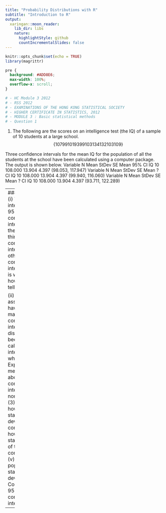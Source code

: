 ```yaml
---
title: "Probability Distributions with R"
subtitle: "Introduction to R"
output:
  xaringan::moon_reader:
    lib_dir: libs
    nature:
      highlightStyle: github
      countIncrementalSlides: false
---
```



```r
knitr::opts_chunk$set(echo = TRUE)
library(magrittr)
```

```css
pre {
  background: #ADD8E6;
  max-width: 100%;
  overflow-x: scroll;
}
```


```r
# - HC Module 3 2012
# - RSS 2012
# - EXAMINATIONS OF THE HONG KONG STATISTICAL SOCIETY
# - HIGHER CERTIFICATE IN STATISTICS, 2012
# - MODULE 3 : Basic statistical methods
# - Question 1
```

1. The following are the scores on an intelligence test (the IQ) of a sample of 10 students 
at a large school.
$$\{107 99 101 93 99 103 134 132 103 109\}$$

Three confidence intervals for the mean IQ for the population of all the students at the 
school have been calculated using a computer package. The output is shown below.
Variable N Mean StDev SE Mean 95% CI
IQ 10 108.000 13.904 4.397 (98.053, 117.947)
Variable N Mean StDev SE Mean ? CI
IQ 10 108.000 13.904 4.397 (99.940, 116.060)
Variable N Mean StDev SE Mean ? CI
IQ 10 108.000 13.904 4.397 (93.711, 122.289)

---
#### Exercises 
(i) The first interval is a 95% confidence interval. One of the second and third is a 
90% confidence interval and the other is a 99% confidence interval. Which is 
which, and how can you tell?

(ii) What assumptions have been made in computing the intervals? What 
distribution has been used in calculating the intervals, and why?
(5)
(iii) Explain the meaning of the above 95% confidence interval as if to a nonstatistician.
(3)
(iv) Explain how the standard deviation is computed and how the standard error of 
the mean is computed.
(3)
(v) Let be the population IQ standard deviation. Construct a 95% confidence 
interval for .

---